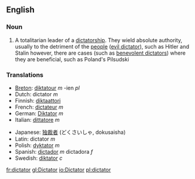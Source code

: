 ==English==

===Noun===
{{en-noun-reg}}

# A totalitarian leader of a [[dictatorship]].  They wield absolute authority, usually to the detriment of the [[people]] ([[evil dictator]]), such as Hitler and Stalin however, there are cases (such as [[benevolent dictator]]s) where they are beneficial, such as Poland's Pilsudski

===Translations===
{{top}}
*[[Breton]]: [[diktatour]] ''m'' -ien ''pl''
*Dutch: dictator ''m''
*Finnish: [[diktaattori]]
*French: [[dictateur]] ''m''
*German: [[Diktator]] ''m''
*Italian: [[dittatore]] ''m''
{{mid}}
*Japanese: [[独裁者]] (どくさいしゃ, dokusaisha)
*Latin: dictator ''m''
*Polish: [[dyktator]] ''m''
*Spanish: [[dictador]] ''m'' dictadora ''f''
*Swedish: [[diktator]] ''c''
{{bottom}}

[[fr:dictator]]
[[gl:Dictator]]
[[io:Dictator]]
[[pl:dictator]]